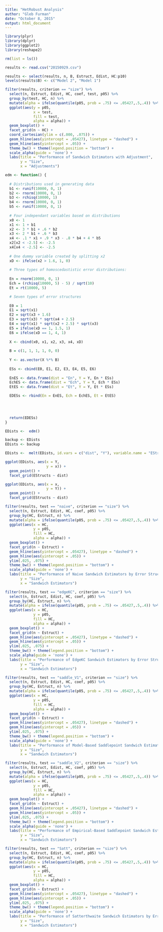 ```yaml
---
title: "HetRobust Analysis"
author: "Gleb Furman"
date: "October 8, 2015"
output: html_document
---
```


```r
library(plyr)
library(dplyr)
library(ggplot2)
library(reshape2)

rm(list = ls())

results <- read.csv("20150929.csv")

results <- select(results, n, B, Estruct, Edist, HC:p10)
levels(results$B) <- c("Model 2", "Model 1")


```

```r

filter(results, criterion == "size") %>%
  select(n, Estruct, Edist, HC, coef, test, p05) %>%
  group_by(test, HC, n) %>%
  mutate(alpha = ifelse(quantile(p05, prob = .75) <= .05427,.5,.4)) %>%
  ggplot(aes(y = p05,
             x = test,
             fill = test,
             alpha = alpha)) +
  geom_boxplot() +
  facet_grid(n ~ HC) +
  coord_cartesian(ylim = c(.000, .075)) + 
  geom_hline(aes(yintercept = .05427), linetype = "dashed") + 
  geom_hline(aes(yintercept = .05)) +
  theme_bw() + theme(legend.position = "bottom") + 
  scale_alpha(guide = 'none') +
  labs(title = "Performance of Sandwich Estimators with Adjustment",
       y = "Size",
       x = "Adjustments")
```


```r
edm <- function() {
  
  # Distributions used in generating data
  b1 <- runif(10000, 0, 1)
  b2 <- rnorm(10000, 0, 1)
  b3 <- rchisq(10000, 1)
  b4 <- rnorm(10000, 0, 1)
  b5 <- runif(10000, 0, 1)
  
  # Four independant variables based on distributions
  x0 <- 1
  x1 <- 1 + b1
  x2 <- 3 * b1 + .6 * b2
  x3 <- 2 * b1 + .6 * b3
  x4 <- .1 * x1 + .9 * x3 - .8 * b4 + 4 * b5
  x2[x2 < -2.5] <- -2.5
  x4[x4 < -2.5] <- -2.5
  
  # One dummy variable created by splitting x2
  xD <- ifelse(x2 > 1.6, 1, 0)
  
  # Three types of homoscedastistic error distributions:
  
  En = rnorm(10000, 0, 1)
  Ech = (rchisq(10000, 5) - 5) / sqrt(10)
  Et = rt(10000, 5)

  # Seven types of error structures
  
  E0 = 1
  E1 = sqrt(x1)
  E2 = sqrt(x3 + 1.6)
  E3 = sqrt(x3) * sqrt(x4 + 2.5)
  E4 = sqrt(x1) * sqrt(x2 + 2.5) * sqrt(x3)
  E5 = ifelse(xD == 1, 1.5, 1)
  E6 = ifelse(xD == 1, 4, 1)
  
  X <- cbind(x0, x1, x2, x3, x4, xD)
  
  B = c(1, 1, 1, 1, 0, 0)
  
  Y <- as.vector(X %*% B)
  
  ESs <- cbind(E0, E1, E2, E3, E4, E5, E6)
  
  EnES <- data.frame(dist = "En", Y = Y, En * ESs)
  EchES <- data.frame(dist = "Ech", Y = Y, Ech * ESs)
  EtES <- data.frame(dist = "Et", Y = Y, Et * ESs)

  EDESs <- rbind(En = EnES, Ech = EchES, Et = EtES)
  


 
  return(EDESs)
}

EDists <-  edm()

backup <- EDists
EDists <- backup

EDists <-  melt(EDists, id.vars = c("dist", "Y"), variable.name = "EStructs", value.name = "x")

ggplot(EDists, aes(x = Y,
                   y = x)) +
  geom_point() +
  facet_grid(EStructs ~ dist)

ggplot(EDists, aes(x = x,
                   y = Y)) +
  geom_point() +
  facet_grid(EStructs ~ dist)

```

```r

filter(results, test == "naive", criterion == "size") %>%
  select(n, Estruct, Edist, HC, coef, p05) %>%
  group_by(HC, Estruct, n) %>%
  mutate(alpha = ifelse(quantile(p05, prob = .75) <= .05427,.5,.4)) %>%
  ggplot(aes(x = HC,
             y = p05,
             fill = HC,
             alpha = alpha)) +
  geom_boxplot() +
  facet_grid(n ~ Estruct) +
  geom_hline(aes(yintercept = .05427), linetype = "dashed") + 
  geom_hline(aes(yintercept = .05)) +
  ylim(.025, .075) +
  theme_bw() + theme(legend.position = "bottom") + 
  scale_alpha(guide = 'none') +
  labs(title = "Performance of Naive Sandwich Estimators by Error Structure",
       y = "Size",
       x = "Sandwich Estimators")

```

```r

filter(results, test == "edgeKC", criterion == "size") %>%
  select(n, Estruct, Edist, HC, coef, p05) %>%
  group_by(HC, Estruct, n) %>%
  mutate(alpha = ifelse(quantile(p05, prob = .75) <= .05427,.5,.4)) %>%
  ggplot(aes(x = HC,
             y = p05,
             fill = HC,
             alpha = alpha)) +
  geom_boxplot() +
  facet_grid(n ~ Estruct) +
  geom_hline(aes(yintercept = .05427), linetype = "dashed") + 
  geom_hline(aes(yintercept = .05)) +
  ylim(.025, .075) +
  theme_bw() + theme(legend.position = "bottom") + 
  scale_alpha(guide = 'none') +
  labs(title = "Performance of EdgeKC Sandwich Estimators by Error Structure",
       y = "Size",
       x = "Sandwich Estimators")

```

```r

filter(results, test == "saddle_V1", criterion == "size") %>%
  select(n, Estruct, Edist, HC, coef, p05) %>%
  group_by(HC, Estruct, n) %>%
  mutate(alpha = ifelse(quantile(p05, prob = .75) <= .05427,.5,.4)) %>%
  ggplot(aes(x = HC,
             y = p05,
             fill = HC,
             alpha = alpha)) +
  geom_boxplot() +
  facet_grid(n ~ Estruct) +
  geom_hline(aes(yintercept = .05427), linetype = "dashed") + 
  geom_hline(aes(yintercept = .05)) +
  ylim(.025, .075) +
  theme_bw() + theme(legend.position = "bottom") + 
  scale_alpha(guide = 'none') +
  labs(title = "Performance of Model-Based Saddlepoint Sandwich Estimators by Error Structure",
       y = "Size",
       x = "Sandwich Estimators")

```

```r

filter(results, test == "saddle_V2", criterion == "size") %>%
  select(n, Estruct, Edist, HC, coef, p05) %>%
  group_by(HC, Estruct, n) %>%
  mutate(alpha = ifelse(quantile(p05, prob = .75) <= .05427,.5,.4)) %>%
  ggplot(aes(x = HC,
             y = p05,
             fill = HC,
             alpha = alpha)) +
  geom_boxplot() +
  facet_grid(n ~ Estruct) +
  geom_hline(aes(yintercept = .05427), linetype = "dashed") + 
  geom_hline(aes(yintercept = .05)) +
  ylim(.025, .075) +
  theme_bw() + theme(legend.position = "bottom") + 
  scale_alpha(guide = 'none') +
  labs(title = "Performance of Empirical-Based Saddlepoint Sandwich Estimators by Error Structure",
       y = "Size",
       x = "Sandwich Estimators")

```

```r

filter(results, test == "Satt", criterion == "size") %>%
  select(n, Estruct, Edist, HC, coef, p05) %>%
  group_by(HC, Estruct, n) %>%
  mutate(alpha = ifelse(quantile(p05, prob = .75) <= .05427,.5,.4)) %>%
  ggplot(aes(x = HC,
             y = p05,
             fill = HC,
             alpha = alpha)) +
  geom_boxplot() +
  facet_grid(n ~ Estruct) +
  geom_hline(aes(yintercept = .05427), linetype = "dashed") + 
  geom_hline(aes(yintercept = .05)) +
  ylim(.025, .075) +
  theme_bw() + theme(legend.position = "bottom") + 
  scale_alpha(guide = 'none') +
  labs(title = "Performance of Satterthwaite Sandwich Estimators by Error Structure",
       y = "Size",
       x = "Sandwich Estimators")

```

